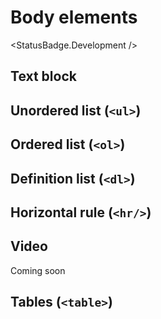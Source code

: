 
# Body elements
<StatusBadge.Development />

## Text block
<Canvas withSource="none">
  <Story id="components-body-elements--text-block" />
</Canvas>

## Unordered list (`<ul>`)
<Canvas withSource="none">
  <Story id="components-body-elements--unordered-list" />
</Canvas>

## Ordered list (`<ol>`)
<Canvas withSource="none">
  <Story id="components-body-elements--ordered-list" />
</Canvas>

## Definition list (`<dl>`)
<Canvas withSource="none">
  <Story id="components-body-elements--definition-list" />
</Canvas>

## Horizontal rule (`<hr/>`)
<Canvas withSource="none">
  <Story id="components-body-elements--horizontal-rule" />
</Canvas>

## Video

Coming soon

## Tables (`<table>`)
<Preview withToolbar>
  <Story height="400px" id="components-body-elements--table" />
</Preview>
